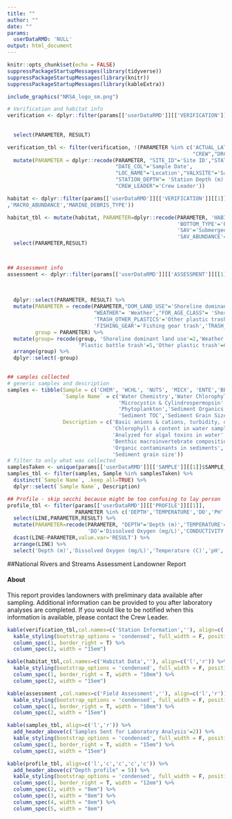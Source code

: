 ```yaml
---
title: ""
author: ""
date: ""
params:
  userDataRMD: 'NULL'
output: html_document
---
```



```r
knitr::opts_chunk$set(echo = FALSE)
suppressPackageStartupMessages(library(tidyverse))
suppressPackageStartupMessages(library(knitr))
suppressPackageStartupMessages(library(kableExtra))


```



```r

include_graphics("NRSA_logo_sm.png")

# Verification and habitat info
verification <- dplyr::filter(params[['userDataRMD']][['VERIFICATION']][[1]], PARAMETER %in% c('SITE_ID','VISIT_NO', "DATE_COL","STATE","LOC_NAME","CREW",
                                                                                               "ACTUAL_LAT_DD","ACTUAL_LON_DD","VALXSITE",'STATION_DEPTH',
                                                                                               "DRCTNS","CREW_LEADER")) %>%
  select(PARAMETER, RESULT)

verification_tbl <- filter(verification, !(PARAMETER %in% c('ACTUAL_LAT_DD','ACTUAL_LON_DD',
                                                            "CREW","DRCTNS"))) %>%
  mutate(PARAMETER = dplyr::recode(PARAMETER, "SITE_ID"='Site ID',"STATE"='State',"VISIT_NO"='Visit Number',
                                   "DATE_COL"='Sample Date',
                                   "LOC_NAME"='Location',"VALXSITE"='Sample Type', 
                                   "STATION_DEPTH"= 'Station Depth (m)' ,
                                   "CREW_LEADER"='Crew Leader'))

habitat <- dplyr::filter(params[['userDataRMD']][['VERIFICATION']][[1]], PARAMETER %in% c('HABITAT','BOTTOM_TYPE','MARINE_DEBRIS','SAV','SAV_ABUNDANCE','MACROALGAE'
,'MACRO_ABUNDANCE','MARINE_DEBRIS_TYPE'))

habitat_tbl <- mutate(habitat, PARAMETER=dplyr::recode(PARAMETER, 'HABITAT'='Habitat Type','MARINE_DEBRIS'='Marine debris',
                                                       'BOTTOM_TYPE'='Bottom type',
                                                       'SAV'='Submerged Aquatic Vegetation (SAV)?','MACROALGAE'='Macroalgae?',
                                                       'SAV_ABUNDANCE'='SAV abundance','MACRO_ABUNDANCE'='Macroalgae abundance')) %>%
  select(PARAMETER,RESULT)



## Assessment info
assessment <- dplyr::filter(params[['userDataRMD']][['ASSESSMENT']][[1]], PARAMETER %in% c('WEATHER','DOM_LAND_USE','FOR_AGE_CLASS',
                                                                                           'TRASH_PLASTIC_BOTTLES','TRASH_OTHER_PLASTIC',
                                                                                           'TRASH_OTHER','FISHING_GEAR','TRASH_ALUMINUM_CANS',
                                                                                           'TRASH_TIRES')) %>% 
  dplyr::select(PARAMETER, RESULT) %>%
  mutate(PARAMETER = recode(PARAMETER,"DOM_LAND_USE"='Shoreline dominant land use', 
                            "WEATHER"= 'Weather',"FOR_AGE_CLASS"= 'Shoreline forest age class','TRASH_PLASTIC_BOTTLES'='Plastic bottle trash',
                            'TRASH_OTHER_PLASTICS'='Other plastic trash','TRASH_OTHER'='Other trash','TRASH_TIRES'='Tires',
                            'FISHING_GEAR'='Fishing gear trash','TRASH_ALUMINUM_CANS'='Aluminum can trash'),
         group = PARAMETER) %>%
  mutate(group= recode(group, 'Shoreline dominant land use'=2,'Weather'= 1,'Shoreline forest age class'= 3,'Aluminum can trash' = 4,
                       'Plastic bottle trash'=5,'Other plastic trash'=6,'Fishing gear trash'=7,'Tires'=8,'Other trash'=9)) %>%
  arrange(group) %>%
  dplyr::select(-group) 
  

## samples collected
# generic samples and description
samples <- tibble(Sample = c('CHEM', 'WCHL', 'NUTS', 'MICX', 'ENTE','BENT','PHYT','SEDO','SEDX','SEDC','SEDG'),
                  `Sample Name` = c('Water Chemistry','Water Chlorophyll a','Nutrients',
                                    'Microcystin & Cylindrospermopsin', 'Enterococci','Benthic Macroinvertebrates',
                                    'Phytoplankton','Sediment Organics','Sediment Toxicity',
                                    'Sediment TOC','Sediment Grain Size'),
                  Description = c('Basic anions & cations, turbidity, organic carbon, pH',
                                  'Chlorophyll a content in water sample','Phosphorus and nitrogen',
                                  'Analyzed for algal toxins in water','*E.coli* and enterococci',
                                  'Benthic macroinvertebrate composition','Algal species composition',
                                  'Organic contaminants in sediments', 'Sediments for toxicity testing','Sediment total organic carbon',
                                  'Sediment grain size'))
# filter to only what was collected
samplesTaken <- unique(params[['userDataRMD']][['SAMPLE']][[1]]$SAMPLE_TYPE)[!(unique(params[['userDataRMD']][['SAMPLE']][[1]]$SAMPLE_TYPE) %in% 'SAMP')]
samples_tbl <- filter(samples, Sample %in% samplesTaken) %>%
  distinct(`Sample Name`, .keep_all=TRUE) %>%
  dplyr::select(`Sample Name`, Description)

## Profile - skip secchi because might be too confusing to lay person
profile_tbl <- filter(params[['userDataRMD']][['PROFILE']][[1]], 
                      PARAMETER %in% c('DEPTH','TEMPERATURE','DO','PH','CONDUCTIVITY')) %>%
  select(LINE,PARAMETER,RESULT) %>%
  mutate(PARAMETER=recode(PARAMETER, "DEPTH"='Depth (m)','TEMPERATURE'='Temperature (C)',
                          'DO'='Dissolved Oxygen (mg/L)','CONDUCTIVITY'='Conductivity uS/cm','PH'='pH')) %>%
  dcast(LINE~PARAMETER,value.var='RESULT') %>%
  arrange(LINE) %>%
  select('Depth (m)','Dissolved Oxygen (mg/L)','Temperature (C)','pH','Conductivity uS/cm')


```

##National Rivers and Streams Assessment Landowner Report

#### About
This report provides landowners with preliminary data available after sampling. Additional information can be provided to you after laboratory analyses are completed. If you would like to be notified when this information is available, please contact the Crew Leader.



```r
kable(verification_tbl,col.names=c('Station Information',''), align=c('l','r')) %>%
  kable_styling(bootstrap_options = 'condensed', full_width = F, position = "left") %>%
  column_spec(1, border_right = T) %>%
  column_spec(2, width = "15em")

kable(habitat_tbl,col.names=c('Habitat Data',''), align=c('l','r')) %>%
  kable_styling(bootstrap_options = 'condensed', full_width = F, position = "left") %>%
  column_spec(1, border_right = T, width = "10em") %>%
  column_spec(2, width = "15em")

kable(assessment ,col.names=c('Field Assessment',''), align=c('l','r')) %>%
  kable_styling(bootstrap_options = 'condensed', full_width = F, position = "left") %>%
  column_spec(1, border_right = T, width = "10em") %>%
  column_spec(2, width = "15em")

```




```r
kable(samples_tbl, align=c('l','r')) %>%
  add_header_above(c('Samples Sent for Laboratory Analysis'=2)) %>%
  kable_styling(bootstrap_options = 'condensed', full_width = F, position = "float_left") %>%
  column_spec(1, border_right = T, width = "15em") %>%
  column_spec(2, width = "15em")

kable(profile_tbl, align=c('l','c','c','c','c')) %>%
  add_header_above(c("Depth profile" = 5)) %>%
  kable_styling(bootstrap_options = 'condensed', full_width = F, position = "float_left") %>%
  column_spec(1, border_right = T, width = "12em") %>%
  column_spec(2, width = "8em") %>%
  column_spec(3, width = "8em") %>%
  column_spec(4, width = "8em") %>%
  column_spec(5, width = "8em")

```


